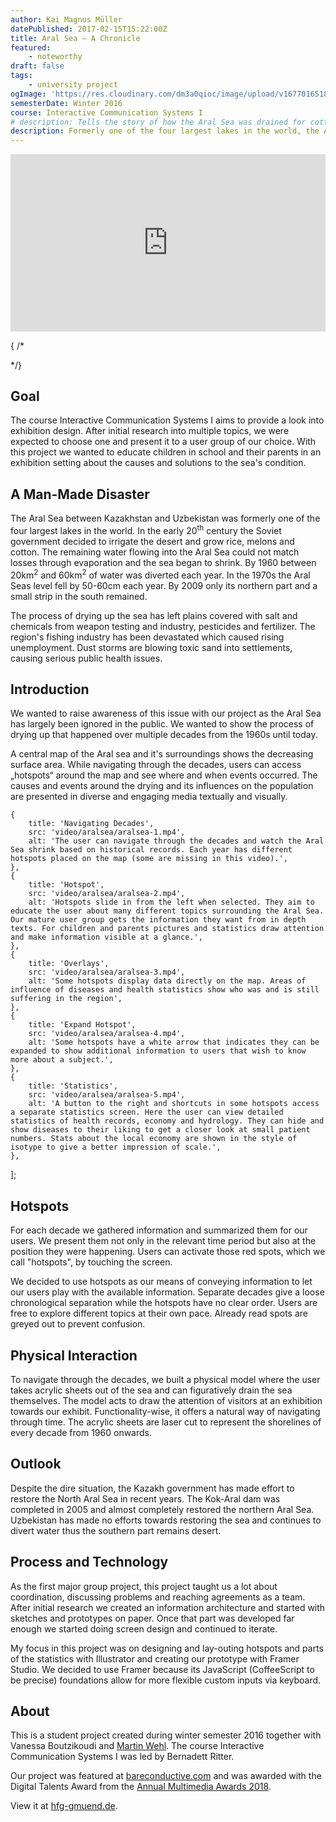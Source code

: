 ```yaml
---
author: Kai Magnus Müller
datePublished: 2017-02-15T15:22:00Z
title: Aral Sea – A Chronicle
featured:
    - noteworthy
draft: false
tags:
    - university project
ogImage: 'https://res.cloudinary.com/dm3a0qioc/image/upload/v1677016518/aralsea-physical_s7k0kb.jpg'
semesterDate: Winter 2016
course: Interactive Communication Systems I
# description: Tells the story of how the Aral Sea was drained for cotton plantations and other agriculture during the soviet era. Users can navigate through the drying process by removing water themselves in the form of blue acrylic sheets.
description: Formerly one of the four largest lakes in the world, the Aral Sea has been steadily shrinking since the 1960s. With this project, we want to give a comprehensive overview of the greatest man made intervention in history of nature. The project was awarded with the Digital Talents Award from the Annual Multimedia Awards 2018.
---
```



<div style="padding:56.25% 0 0 0;position:relative;">
	<iframe
                src="https://player.vimeo.com/video/795725754?h=fe3fdd77e1&title=0&byline=0&portrait=0"
                frameborder="0"
                allow="autoplay; fullscreen; picture-in-picture"
                allowfullscreen
                style="position:absolute;top:0;left:0;width:100%;height:100%;"
                title="Aralsee - Eine Chronik"></iframe>
</div>
<script src="https://player.vimeo.com/api/player.js"></script>

{ /* <Figure alt="" src="/video/aralsea/aralsea-header.mp4" type="video" fullWidth></Figure> */}

## Goal

The course Interactive Communication Systems I aims to provide a look into exhibition design. After initial research
into multiple topics, we were expected to choose one and present it to a user group of our choice. With this project we
wanted to educate children in school and their parents in an exhibition setting about the causes and solutions to the
sea's condition.

## A Man-Made Disaster

The Aral Sea between Kazakhstan and Uzbekistan was formerly one of the four largest lakes in the world. In the early
20<sup>th</sup> century the Soviet government decided to irrigate the desert and grow rice, melons and cotton. The remaining water flowing into the Aral Sea could not match losses through evaporation and the sea began to shrink. By 1960 between 20km<sup>2</sup> and 60km<sup>2</sup> of water was diverted each year. In the 1970s the Aral Seas level fell by 50-60cm each year. By 2009 only its northern part and a small strip in the south remained.

The process of drying up the sea has left plains covered with salt and chemicals from weapon testing and industry,
pesticides and fertilizer. The region's fishing industry has been devastated which caused rising unemployment. Dust
storms are blowing toxic sand into settlements, causing serious public health issues.

## Introduction

We wanted to raise awareness of this issue with our project as the Aral Sea has largely been ignored in the public. We
wanted to show the process of drying up that happened over multiple decades from the 1960s until today.

A central map of the Aral sea and it's surroundings shows the decreasing surface area. While navigating through the
decades, users can access „hotspots“ around the map and see where and when events occurred. The causes and events around
the drying and its influences on the population are presented in diverse and engaging media textually and visually.

    {
        title: 'Navigating Decades',
        src: 'video/aralsea/aralsea-1.mp4',
        alt: 'The user can navigate through the decades and watch the Aral Sea shrink based on historical records. Each year has different hotspots placed on the map (some are missing in this video).',
    },
    {
        title: 'Hotspot',
        src: 'video/aralsea/aralsea-2.mp4',
        alt: 'Hotspots slide in from the left when selected. They aim to educate the user about many different topics surrounding the Aral Sea. Our mature user group gets the information they want from in depth texts. For children and parents pictures and statistics draw attention and make information visible at a glance.',
    },
    {
        title: 'Overlays',
        src: 'video/aralsea/aralsea-3.mp4',
        alt: 'Some hotspots display data directly on the map. Areas of influence of diseases and health statistics show who was and is still suffering in the region',
    },
    {
        title: 'Expand Hotspot',
        src: 'video/aralsea/aralsea-4.mp4',
        alt: 'Some hotspots have a white arrow that indicates they can be expanded to show additional information to users that wish to know more about a subject.',
    },
    {
        title: 'Statistics',
        src: 'video/aralsea/aralsea-5.mp4',
        alt: 'A button to the right and shortcuts in some hotspots access a separate statistics screen. Here the user can view detailed statistics of health records, economy and hydrology. They can hide and show diseases to their liking to get a closer look at small patient numbers. Stats about the local economy are shown in the style of isotype to give a better impression of scale.',
    },
];

<UseCase client:visible srcSet={_srcSet2}></UseCase>

## Hotspots

For each decade we gathered information and summarized them for our users. We present them not only in the relevant time
period but also at the position they were happening. Users can activate those red spots, which we call "hotspots", by
touching the screen.

We decided to use hotspots as our means of conveying information to let our users play with the available information.
Separate decades give a loose chronological separation while the hotspots have no clear order. Users are free to explore
different topics at their own pace. Already read spots are greyed out to prevent confusion.

<Figure
            alt="An opened hotspot with other hotspots in the back. Users can expand some hotspots to reveal more information
should they desire so. A tap on the 'x' closes it. alternatively they can switch to another one directly via the map."
            src="https://res.cloudinary.com/dm3a0qioc/image/upload/v1677016519/aralsea-hotspot13_cvntys.png"
            width="1920"
            height="1080"></Figure>

## Physical Interaction

To navigate through the decades, we built a physical model where the user takes acrylic sheets out of the sea and can
figuratively drain the sea themselves. The model acts to draw the attention of visitors at an exhibition towards our
exhibit. Functionality-wise, it offers a natural way of navigating through time. The acrylic sheets are laser cut to
represent the shorelines of every decade from 1960 onwards.

<Figure
            alt="The model is made of sheets of 6 mm plywood with cutouts representing the different shorelines. We painted
contacts on the plywood and small strips on the acrylic sheets to close the circuits. The contacts are then connected to
a MakeyMakey which relays them to our Framer prototype as easy to parse key inputs."
	src="https://res.cloudinary.com/dm3a0qioc/image/upload/v1677016518/aralsea-physical_s7k0kb.jpg"
	width="2656"
	height="1494"></Figure>

## Outlook

Despite the dire situation, the Kazakh government has made effort to restore the North Aral Sea in recent years. The
Kok-Aral dam was completed in 2005 and almost completely restored the northern Aral Sea. Uzbekistan has made no efforts
towards restoring the sea and continues to divert water thus the southern part remains desert.

## Process and Technology

As the first major group project, this project taught us a lot about coordination, discussing problems and reaching
agreements as a team. After initial research we created an information architecture and started with sketches and
prototypes on paper. Once that part was developed far enough we started doing screen design and continued to iterate.

My focus in this project was on designing and lay-outing hotspots and parts of the statistics with Illustrator and
creating our prototype with Framer Studio. We decided to use Framer because its JavaScript (CoffeeScript to be precise)
foundations allow for more flexible custom inputs via keyboard.

## About

This is a student project created during winter semester 2016 together with Vanessa Boutzikoudi
and [Martin Wehl](http://www.martinwehl.de). The course Interactive Communication Systems I was led by
Bernadett Ritter.

Our project was featured
at [bareconductive.com](https://web.archive.org/web/20200925065629/https://www.bareconductive.com/news/an-interactive-project-about-the-aral-sea-made-with-electric-paint/)
and was awarded with the Digital Talents Award from
the [Annual Multimedia Awards 2018](https://web.archive.org/web/20180218221816/http://www.annual-multimedia.de/gewinner_2018/).

View it at [hfg-gmuend.de](http://www.hfg-gmuend.de/annual-multimediaaward-hfg.html).
